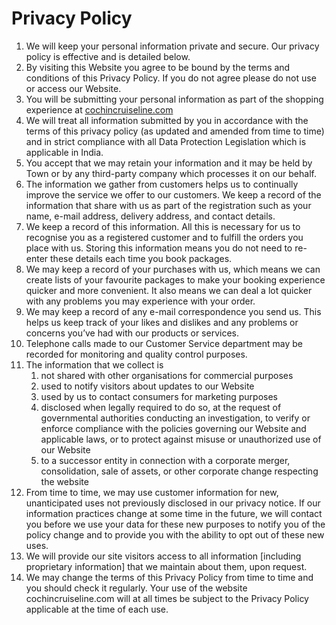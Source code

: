 # Privacy Policy

1. We will keep your personal information private and secure. Our privacy policy is effective and is detailed below.
2. By visiting this Website you agree to be bound by the terms and conditions of this Privacy Policy. If you do not agree please do not use or access our Website.
3. You will be submitting your personal information as part of the shopping experience at [cochincruiseline.com](https://cochincruiseline.com/)
4. We will treat all information submitted by you in accordance with the terms of this privacy policy (as updated and amended from time to time) and in strict compliance with all Data Protection Legislation which is applicable in India.
5. You accept that we may retain your information and it may be held by Town or by any third-party company which processes it on our behalf.
6. The information we gather from customers helps us to continually improve the service we offer to our customers. We keep a record of the information that share with us as part of the registration such as your name, e-mail address, delivery address, and contact details.
7. We keep a record of this information. All this is necessary for us to recognise you as a registered customer and to fulfill the orders you place with us. Storing this information means you do not need to re-enter these details each time you book packages.
8. We may keep a record of your purchases with us, which means we can create lists of your favourite packages to make your booking experience quicker and more convenient. It also means we can deal a lot quicker with any problems you may experience with your order.
9. We may keep a record of any e-mail correspondence you send us. This helps us keep track of your likes and dislikes and any problems or concerns you’ve had with our products or services.
10. Telephone calls made to our Customer Service department may be recorded for monitoring and quality control purposes.
11. The information that we collect is
    1. not shared with other organisations for commercial purposes
    2. used to notify visitors about updates to our Website
    3. used by us to contact consumers for marketing purposes
    4. disclosed when legally required to do so, at the request of governmental authorities conducting an investigation, to verify or enforce compliance with the policies governing our Website and applicable laws, or to protect against misuse or unauthorized use of our Website
    5. to a successor entity in connection with a corporate merger, consolidation, sale of assets, or other corporate change respecting the website
12. From time to time, we may use customer information for new, unanticipated uses not previously disclosed in our privacy notice. If our information practices change at some time in the future, we will contact you before we use your data for these new purposes to notify you of the policy change and to provide you with the ability to opt out of these new uses.
13. We will provide our site visitors access to all information \[including proprietary information] that we maintain about them, upon request.
14. We may change the terms of this Privacy Policy from time to time and you should check it regularly. Your use of the website cochincruiseline.com will at all times be subject to the Privacy Policy applicable at the time of each use.